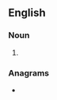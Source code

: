 ==English==

===Noun===
{{head|en|noun plural form}}

# {{plural of|lounger|lang=en}}

===Anagrams===
* {{l|en|regulons}}